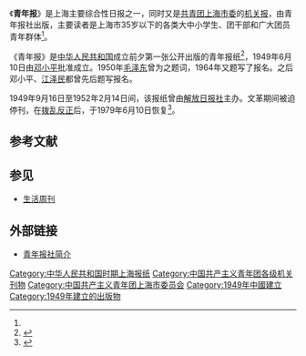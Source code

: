 {{about|共青团上海市委的报纸|共青团中央的报纸|中国青年报|中青团北京市委的报纸|北京青年报|越南的报纸|青年报 (越南)}}
{{Infobox Newspaper
| name                = 青年报<br/><small>Youth Daily<small>
| logo                = 
| image               = Page A01, Dec 29 2018, Youth Daily.gif
| caption             = 《青年报》2018年12月29日第A01版
| type                = 日报
| format              = 大报
| owners              = [[中国共产主义青年团|共青团]]上海市委员会
| publisher           = 青年报社
| foundation          = 1949年6月10日
| language            = 中文
| headquarters        = [[上海市|上海市]][[静安区|静安区]]梅园路77号16楼
| website             = http://www.why.com.cn
| CN                  = 31-0006
}}
《'''青年报'''》是上海主要综合性日报之一，同时又是[[中国共产主义青年团上海市委员会|共青团上海市委]]的[[机关报|机关报]]，由青年报社出版，主要读者是上海市35岁以下的各类大中小学生、团干部和广大团员青年群体<ref name=":xwz" />。

《青年报》是[[中华人民共和国|中华人民共和国]]成立前夕第一张公开出版的青年报纸<ref name=":xwz">{{cite book|title=上海新闻志|date=2000|publisher=上海社会科学院出版社|location=上海|isbn=7-80618-739-1|url=http://shtong.gov.cn/newsite/node2/node2245/node4522/node5501/node5526/node63723/userobject1ai8674.html|accessdate=2018-03-12|archive-date=2017-02-27|archive-url=https://web.archive.org/web/20170227213712/http://www.shtong.gov.cn/Newsite/node2/node2245/node4522/node5501/node5526/node63723/userobject1ai8674.html|dead-url=no}}</ref>，1949年6月10日由[[邓小平|邓小平]]批准成立。1950年[[毛泽东|毛泽东]]曾为之题词，1964年又题写了报名。之后邓小平、[[江泽民|江泽民]]都曾先后题写报名。

1949年9月16日至1952年2月14日间，该报纸曾由[[解放日报|解放日报社]]主办。文革期间被迫停刊，在[[拨乱反正|拨乱反正]]后，于1979年6月10日恢复<ref>{{cite book|title=上海图书馆事业志|date=1996|publisher=上海社会科学院出版社|location=上海|isbn=7-80618-281-0|url=http://www.shtong.gov.cn/Newsite/node2/node2245/node4457/node55905/node55916/node55918/userobject1ai41736.html|accessdate=2018-02-01|archive-date=2020-12-17|archive-url=https://web.archive.org/web/20201217155157/http://www.shtong.gov.cn/Newsite/node2/node2245/node4457/node55905/node55916/node55918/userobject1ai41736.html|dead-url=no}}</ref>。

== 参考文献 ==
{{reflist}}

== 参见 ==
* [[生活周刊|生活周刊]]

== 外部链接 ==
* [http://www.why.com.cn/epublish/other/node23660/node23774/userobject7ai175977.html 青年报社简介]{{Wayback|url=http://www.why.com.cn/epublish/other/node23660/node23774/userobject7ai175977.html |date=20120714025913 }}

[[Category:中华人民共和国时期上海报纸|Category:中华人民共和国时期上海报纸]]
[[Category:中国共产主义青年团各级机关刊物|Category:中国共产主义青年团各级机关刊物]]
[[Category:中国共产主义青年团上海市委员会|Category:中国共产主义青年团上海市委员会]]
[[Category:1949年中國建立|Category:1949年中國建立]]
[[Category:1949年建立的出版物|Category:1949年建立的出版物]]